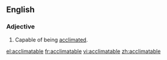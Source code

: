 ==English==

===Adjective===
{{infl|en|adjective}}

#Capable of being [[acclimate]]d.

[[el:acclimatable]]
[[fr:acclimatable]]
[[vi:acclimatable]]
[[zh:acclimatable]]